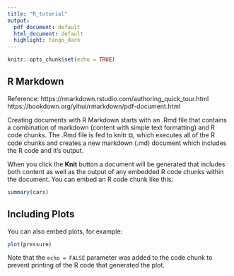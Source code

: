 ```yaml
---
title: "R_tutorial"
output:
  pdf_document: default
  html_document: default
  highlight: tango_dark
---
```


```r
knitr::opts_chunk$set(echo = TRUE)
```

## R Markdown

Reference: 
https://rmarkdown.rstudio.com/authoring_quick_tour.html
https://bookdown.org/yihui/rmarkdown/pdf-document.html

Creating documents with R Markdown starts with an .Rmd file that contains a combination of markdown (content with simple text formatting) and R code chunks. The .Rmd file is fed to knitr ⧉, which executes all of the R code chunks and creates a new markdown (.md) document which includes the R code and it’s output.

When you click the **Knit** button a document will be generated that includes both content as well as the output of any embedded R code chunks within the document. You can embed an R code chunk like this:


```r
summary(cars)
```

## Including Plots

You can also embed plots, for example:

```r
plot(pressure)
```

Note that the `echo = FALSE` parameter was added to the code chunk to prevent printing of the R code that generated the plot.
